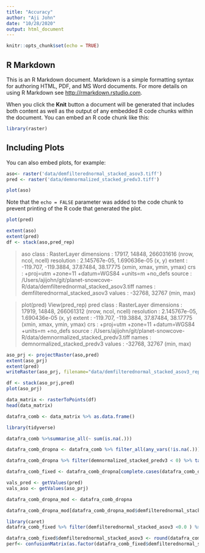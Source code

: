 ```yaml
---
title: "Accuracy"
author: "Aji John"
date: "10/28/2020"
output: html_document
---
```


```r
knitr::opts_chunk$set(echo = TRUE)
```

## R Markdown

This is an R Markdown document. Markdown is a simple formatting syntax for authoring HTML, PDF, and MS Word documents. For more details on using R Markdown see <http://rmarkdown.rstudio.com>.

When you click the **Knit** button a document will be generated that includes both content as well as the output of any embedded R code chunks within the document. You can embed an R code chunk like this:

```r
library(raster)
```

## Including Plots

You can also embed plots, for example:

```r
aso<- raster('data/demfilterednormal_stacked_asov3.tiff')
pred <- raster('data/demnormalized_stacked_predv3.tiff')

plot(aso)
```

Note that the `echo = FALSE` parameter was added to the code chunk to prevent printing of the R code that generated the plot.

```r

plot(pred)
```


```r
extent(aso)
extent(pred)
df <- stack(aso,pred_rep)
```
> aso
class      : RasterLayer 
dimensions : 17917, 14848, 266031616  (nrow, ncol, ncell)
resolution : 2.145767e-05, 1.690636e-05  (x, y)
extent     : -119.707, -119.3884, 37.87484, 38.17775  (xmin, xmax, ymin, ymax)
crs        : +proj=utm +zone=11 +datum=WGS84 +units=m +no_defs 
source     : /Users/ajijohn/git/planet-snowcove-R/data/demfilterednormal_stacked_asov3.tiff 
names      : demfilterednormal_stacked_asov3 
values     : -32768, 32767  (min, max)

> 
> plot(pred)
> View(pred_rep)
> pred
class      : RasterLayer 
dimensions : 17919, 14848, 266061312  (nrow, ncol, ncell)
resolution : 2.145767e-05, 1.690436e-05  (x, y)
extent     : -119.707, -119.3884, 37.87484, 38.17775  (xmin, xmax, ymin, ymax)
crs        : +proj=utm +zone=11 +datum=WGS84 +units=m +no_defs 
source     : /Users/ajijohn/git/planet-snowcove-R/data/demnormalized_stacked_predv3.tiff 
names      : demnormalized_stacked_predv3 
values     : -32768, 32767  (min, max)



```r
aso_prj <- projectRaster(aso,pred)
extent(aso_prj)
extent(pred)
writeRaster(aso_prj, filename="data/demfilterednormal_stacked_asov3_reprg.tiff", format="GTiff", overwrite=TRUE)
```


```r
df <- stack(aso_prj,pred)
plot(aso_prj)
```

```r
data_matrix <- rasterToPoints(df)
head(data_matrix)

```

```r
datafra_comb <- data_matrix %>% as.data.frame()
```

```r
library(tidyverse)

datafra_comb %>%summarise_all(~ sum(is.na(.)))
```

```r
datafra_comb_dropna <- datafra_comb %>% filter_all(any_vars(!is.na(.))) %>% as.data.frame()

datafra_comb_dropna %>% filter(demnormalized_stacked_predv3 < 0) %>% tally()
```
```r
datafra_comb_fixed <- datafra_comb_dropna[complete.cases(datafra_comb_dropna),]

```

```r
vals_pred <- getValues(pred)
vals_aso <- getValues(aso_prj)

```

```r
datafra_comb_dropna_mod <- datafra_comb_dropna

datafra_comb_dropna_mod[datafra_comb_dropna_mod$demfilterednormal_stacked_asov3 <0,]
```

```r
library(caret)
datafra_comb_fixed %>% filter(demfilterednormal_stacked_asov3 <0.0 ) %>% tally()

datafra_comb_fixed$demfilterednormal_stacked_asov3 <- round(datafra_comb_fixed$demfilterednormal_stacked_asov3)
perf<- confusionMatrix(as.factor(datafra_comb_fixed$demfilterednormal_stacked_asov3), as.factor(datafra_comb_fixed$demnormalized_stacked_predv3),mode = "prec_recall")
```